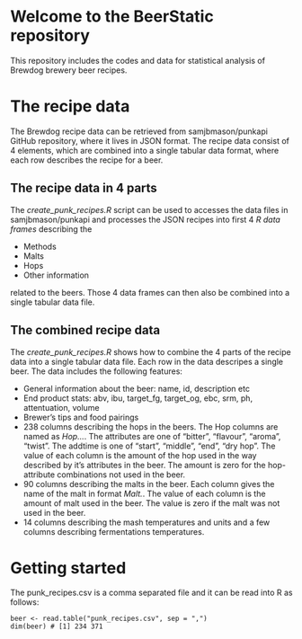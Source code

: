 # Welcome to the BeerStatic repository

This repository includes the codes and data for statistical analysis of Brewdog brewery beer recipes.

# The recipe data

The Brewdog recipe data can be retrieved from samjbmason/punkapi GitHub repository, where it lives in JSON format. The recipe data consist of 4 elements, which are combined into a single tabular data format, where each row describes the recipe for a beer.

## The recipe data in 4 parts

The *create_punk_recipes.R* script can be used to accesses the data files in samjbmason/punkapi and processes the JSON recipes into first 4 *R data frames* describing the

- Methods
- Malts
- Hops
- Other information

related to the beers. Those 4 data frames can then also be combined into a single tabular data file. 

## The combined recipe data

The *create_punk_recipes.R* shows how to combine the 4 parts of the recipe data into a single tabular data file. Each row in the data descripes a single beer. The data includes the following features:

- General information about the beer: name, id, description etc
- End product stats: abv, ibu, target_fg, target_og, ebc, srm, ph, attentuation, volume
- Brewer's tips and food pairings
- 238 columns describing the hops in the beers. The Hop columns are named as *Hop.<hop_name>.<hop_attribute>.<hop_addtime>*. The attributes are one of "bitter", "flavour", "aroma", "twist". The addtime is one of "start", "middle", "end", "dry hop". The value of each column is the amount of the hop used in the way described by it's attributes in the beer. The amount is zero for the hop-attribute combinations not used in the beer.
- 90 columns describing the malts in the beer. Each column gives the name of the malt in format *Malt.<malt_name>*. The value of each column is the amount of malt used in the beer. The value is zero if the malt was not used in the beer.
- 14 columns describing the mash temperatures and units and a few columns describing fermentations temperatures. 

# Getting started

The punk_recipes.csv is a comma separated file and it can be read into R as follows:

```
beer <- read.table("punk_recipes.csv", sep = ",")
dim(beer) # [1] 234 371
```

